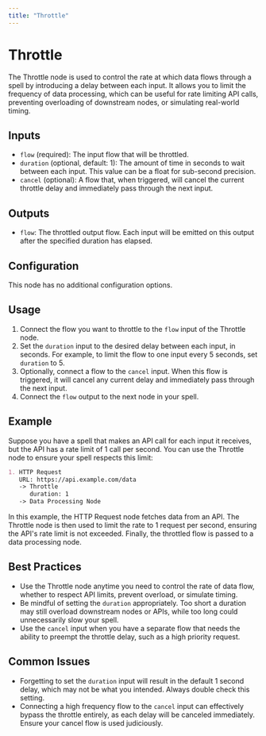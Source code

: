 ```yaml
---
title: "Throttle"
---
```


# Throttle

The Throttle node is used to control the rate at which data flows through a spell by introducing a delay between each input. It allows you to limit the frequency of data processing, which can be useful for rate limiting API calls, preventing overloading of downstream nodes, or simulating real-world timing.

## Inputs

- `flow` (required): The input flow that will be throttled.
- `duration` (optional, default: 1): The amount of time in seconds to wait between each input. This value can be a float for sub-second precision.
- `cancel` (optional): A flow that, when triggered, will cancel the current throttle delay and immediately pass through the next input.

## Outputs

- `flow`: The throttled output flow. Each input will be emitted on this output after the specified duration has elapsed.

## Configuration

This node has no additional configuration options.

## Usage

1. Connect the flow you want to throttle to the `flow` input of the Throttle node.
2. Set the `duration` input to the desired delay between each input, in seconds. For example, to limit the flow to one input every 5 seconds, set `duration` to 5.
3. Optionally, connect a flow to the `cancel` input. When this flow is triggered, it will cancel any current delay and immediately pass through the next input.
4. Connect the `flow` output to the next node in your spell.

## Example

Suppose you have a spell that makes an API call for each input it receives, but the API has a rate limit of 1 call per second. You can use the Throttle node to ensure your spell respects this limit:

```markdown
1. HTTP Request
   URL: https://api.example.com/data
   -> Throttle
      duration: 1
   -> Data Processing Node
```

In this example, the HTTP Request node fetches data from an API. The Throttle node is then used to limit the rate to 1 request per second, ensuring the API's rate limit is not exceeded. Finally, the throttled flow is passed to a data processing node.

## Best Practices

- Use the Throttle node anytime you need to control the rate of data flow, whether to respect API limits, prevent overload, or simulate timing.
- Be mindful of setting the `duration` appropriately. Too short a duration may still overload downstream nodes or APIs, while too long could unnecessarily slow your spell.
- Use the `cancel` input when you have a separate flow that needs the ability to preempt the throttle delay, such as a high priority request.

## Common Issues

- Forgetting to set the `duration` input will result in the default 1 second delay, which may not be what you intended. Always double check this setting.
- Connecting a high frequency flow to the `cancel` input can effectively bypass the throttle entirely, as each delay will be canceled immediately. Ensure your cancel flow is used judiciously.